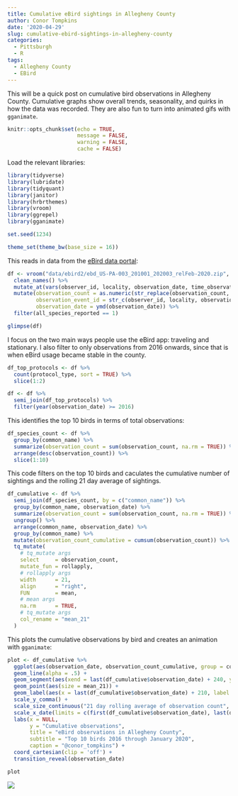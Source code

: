 ```yaml
---
title: Cumulative eBird sightings in Allegheny County
author: Conor Tompkins
date: '2020-04-29'
slug: cumulative-ebird-sightings-in-allegheny-county
categories:
  - Pittsburgh
  - R
tags:
  - Allegheny County
  - EBird
---
```


This will be a quick post on cumulative bird observations in Allegheny County. Cumulative graphs show overall trends, seasonality, and quirks in how the data was recorded. They are also fun to turn into animated gifs with `gganimate`. 

```r
knitr::opts_chunk$set(echo = TRUE,
                      message = FALSE,
                      warning = FALSE,
                      cache = FALSE)
```

Load the relevant libraries:
```r
library(tidyverse)
library(lubridate)
library(tidyquant)
library(janitor)
library(hrbrthemes)
library(vroom)
library(ggrepel)
library(gganimate)

set.seed(1234)

theme_set(theme_bw(base_size = 16))
```

This reads in data from the [eBird data portal](https://ebird.org/data/download):
```r
df <- vroom("data/ebird2/ebd_US-PA-003_201001_202003_relFeb-2020.zip", delim = "\t") %>% 
  clean_names() %>% 
  mutate_at(vars(observer_id, locality, observation_date, time_observations_started, protocol_type), str_replace_na, "NA") %>% 
  mutate(observation_count = as.numeric(str_replace(observation_count, "X", as.character(NA))),
         observation_event_id = str_c(observer_id, locality, observation_date, time_observations_started, sep = "-"),
         observation_date = ymd(observation_date)) %>%
  filter(all_species_reported == 1)

glimpse(df)
```

I focus on the two main ways people use the eBird app: traveling and stationary. I also filter to only observations from 2016 onwards, since that is when eBird usage became stable in the county.
```r
df_top_protocols <- df %>% 
  count(protocol_type, sort = TRUE) %>% 
  slice(1:2)

df <- df %>% 
  semi_join(df_top_protocols) %>% 
  filter(year(observation_date) >= 2016)
```

This identifies the top 10 birds in terms of total observations:
```r
df_species_count <- df %>% 
  group_by(common_name) %>% 
  summarize(observation_count = sum(observation_count, na.rm = TRUE)) %>% 
  arrange(desc(observation_count)) %>% 
  slice(1:10)
```

This code filters on the top 10 birds and caculates the cumulative number of sightings and the rolling 21 day average of sightings.
```r
df_cumulative <- df %>% 
  semi_join(df_species_count, by = c("common_name")) %>% 
  group_by(common_name, observation_date) %>% 
  summarize(observation_count = sum(observation_count, na.rm = TRUE)) %>% 
  ungroup() %>% 
  arrange(common_name, observation_date) %>% 
  group_by(common_name) %>% 
  mutate(observation_count_cumulative = cumsum(observation_count)) %>% 
  tq_mutate(
    # tq_mutate args
    select     = observation_count,
    mutate_fun = rollapply, 
    # rollapply args
    width      = 21,
    align      = "right",
    FUN        = mean,
    # mean args
    na.rm      = TRUE,
    # tq_mutate args
    col_rename = "mean_21"
  )
```

This plots the cumulative observations by bird and creates an animation with `gganimate`:
```r
plot <- df_cumulative %>% 
  ggplot(aes(observation_date, observation_count_cumulative, group = common_name)) +
  geom_line(alpha = .5) +
  geom_segment(aes(xend = last(df_cumulative$observation_date) + 240, yend = observation_count_cumulative), linetype = 2, colour = 'grey') +
  geom_point(aes(size = mean_21)) +
  geom_label(aes(x = last(df_cumulative$observation_date) + 210, label = common_name), size = 6) +
  scale_y_comma() +
  scale_size_continuous("21 day rolling average of observation count", range = c(2, 10), labels = scales::comma) +
  scale_x_date(limits = c(first(df_cumulative$observation_date), last(df_cumulative$observation_date) + 250)) +
  labs(x = NULL,
       y = "Cumulative observations",
       title = "eBird observations in Allegheny County",
       subtitle = "Top 10 birds 2016 through January 2020",
       caption = "@conor_tompkins") +
  coord_cartesian(clip = 'off') +
  transition_reveal(observation_date)

plot
```

![](/post/2020-04-29-cumulative-ebird-sightings-in-allegheny-county_files/cumulative_observations.gif)